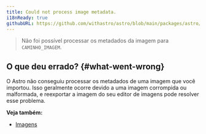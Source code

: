 ```yaml
---
title: Could not process image metadata.
i18nReady: true
githubURL: https://github.com/withastro/astro/blob/main/packages/astro/src/core/errors/errors-data.ts
---
```



> Não foi possível processar os metadados da imagem para `CAMINHO_IMAGEM`.

## O que deu errado? \{#what-went-wrong\}
O Astro não conseguiu processar os metadados de uma imagem que você importou. Isso geralmente ocorre devido a uma imagem corrompida ou malformada, e reexportar a imagem do seu editor de imagens pode resolver esse problema.

**Veja também:**
-  [Imagens](/pt-br/guides/images/)
